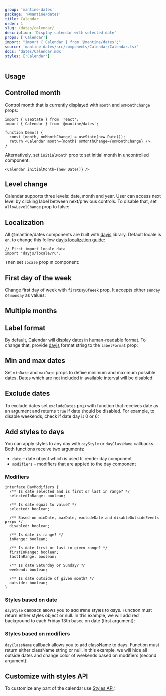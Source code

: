 ```yaml
---
group: 'mantine-dates'
package: '@mantine/dates'
title: Calendar
order: 1
slug: /dates/calendar/
description: 'Display calendar with selected date'
props: ['Calendar']
import: "import { Calendar } from '@mantine/dates';"
source: 'mantine-dates/src/components/Calendar/Calendar.tsx'
docs: 'dates/Calendar.mdx'
styles: ['Calendar']
---
```



## Usage

<Demo data={CalendarDemos.usage} />

## Controlled month

Control month that is currently displayed with `month` and `onMonthChange` props:

```tsx
import { useState } from 'react';
import { Calendar } from '@mantine/dates';

function Demo() {
  const [month, onMonthChange] = useState(new Date());
  return <Calendar month={month} onMonthChange={onMonthChange} />;
}
```

Alternatively, set `initialMonth` prop to set initial month in uncontrolled component:

```tsx
<Calendar initialMonth={new Date()} />
```

## Level change

Calendar supports three levels: date, month and year. User can access next level by clicking label between next/previous controls.
To disable that, set `allowLevelChange` prop to false:

<Demo data={CalendarDemos.noLevel} />

## Localization

All @mantine/dates components are built with [dayjs](https://day.js.org/) library.
Default locale is `en`, to change this follow [dayjs localization guide](https://day.js.org/docs/en/i18n/loading-into-nodejs):

```tsx
// First import locale data
import 'dayjs/locale/ru';
```

Then set `locale` prop in component:

<Demo data={CalendarDemos.localization} />

## First day of the week

Change first day of week with `firstDayOfWeek` prop. It accepts either `sunday` or `monday` as values:

<Demo data={CalendarDemos.firstDaySunday} />

## Multiple months

<Demo data={CalendarDemos.multipleMonths} />

## Label format

By default, Calendar will display dates in human-readable format.
To change that, provide [dayjs](https://day.js.org/docs/en/display/format) format string to the `labelFormat` prop:

<Demo data={CalendarDemos.format} />

## Min and max dates

Set `minDate` and `maxDate` props to define minimum and maximum possible dates.
Dates which are not included in available interval will be disabled:

<Demo data={CalendarDemos.boundaries} />

## Exclude dates

To exclude dates set `excludeDates` prop with function that receives date as an argument and returns
`true` if date should be disabled. For example, to disable weekends, check if date day is 0 or 6:

<Demo data={CalendarDemos.exclude} />

## Add styles to days

You can apply styles to any day with `dayStyle` or `dayClassName` callbacks.
Both functions receive two arguments:

- `date` – date object which is used to render day component
- `modifiers` – modifiers that are applied to the day component

### Modifiers

```tsx
interface DayModifiers {
  /** Is date selected and is first or last in range? */
  selectedInRange: boolean;

  /** Is date equal to value? */
  selected: boolean;

  /** Based on minDate, maxDate, excludeDate and disableOutsideEvents props */
  disabled: boolean;

  /** Is date is range? */
  inRange: boolean;

  /** Is date first or last in given range? */
  firstInRange: boolean;
  lastInRange: boolean;

  /** Is date Saturday or Sunday? */
  weekend: boolean;

  /** Is date outside of given month? */
  outside: boolean;
}
```

### Styles based on date

`dayStyle` callback allows you to add inline styles to days. Function must return either styles object or null.
In this example, we will add red background to each Friday 13th based on date (first argument):

<Demo data={CalendarDemos.styles} />

### Styles based on modifiers

`dayClassName` callback allows you to add className to days. Function must return either className string or null.
In this example, we will hide all outside dates and change color of weekends based on modifiers (second argument):

<Demo data={CalendarDemos.modifiers} />

## Customize with styles API

To customize any part of the calendar use [Styles API](/theming/styles-api/):

<Demo data={CalendarDemos.stylesApi} />
